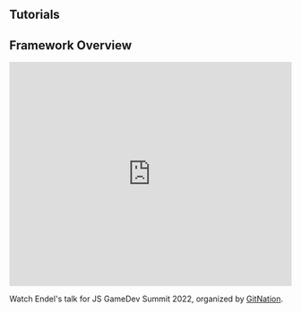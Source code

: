 
## Tutorials

<Cards>
    <Cards.Card title="Phaser" href="/tutorial/phaser" arrow />
    <Cards.Card title="PlayCanvas" href="/tutorial/playcanvas" arrow />
    <Cards.Card title="BabylonJS" href="/tutorial/babylonjs" arrow />
</Cards>

## Framework Overview

<iframe width="100%" height="400" src="https://www.youtube.com/embed/KnN6nRtfL44?start=260" title="YouTube video player" frameborder="0" allow="accelerometer; autoplay; clipboard-write; encrypted-media; gyroscope; picture-in-picture; web-share" allowfullscreen></iframe>

Watch Endel's talk for JS GameDev Summit 2022, organized by [GitNation](https://gitnation.org/).
